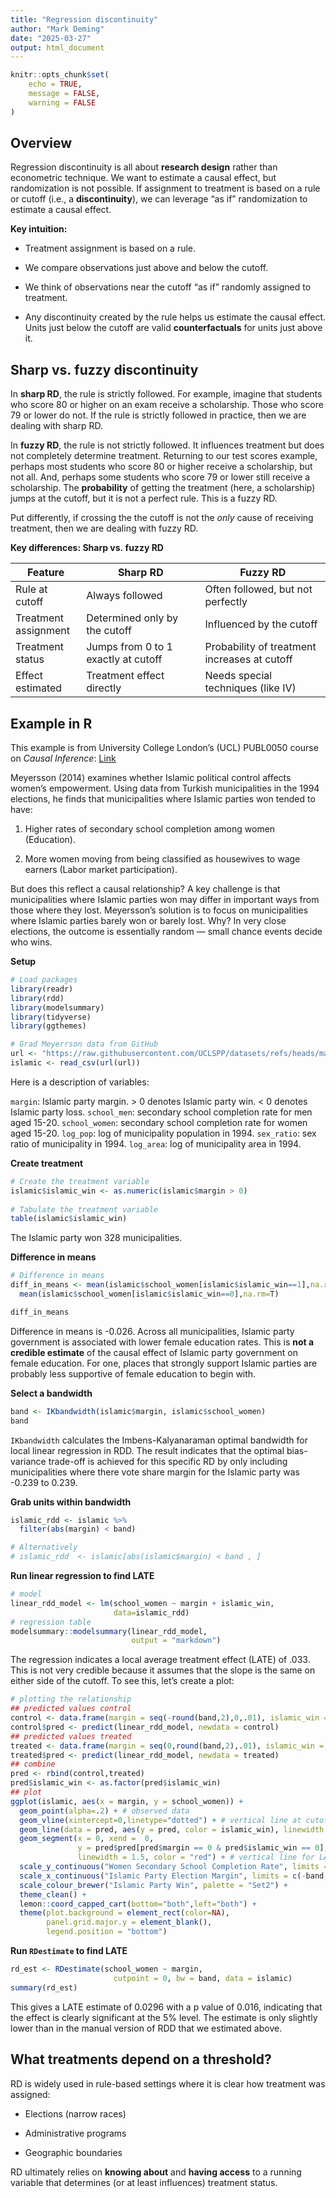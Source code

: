 ```yaml
---
title: "Regression discontinuity"
author: "Mark Deming"
date: "2025-03-27"
output: html_document
---
```


```r
knitr::opts_chunk$set(
	echo = TRUE,
	message = FALSE,
	warning = FALSE
)


```

## Overview

Regression discontinuity is all about **research design** rather than econometric technique. We want to estimate a causal effect, but randomization is not possible. If assignment to treatment is based on a rule or cutoff (i.e., a **discontinuity**), we can leverage "as if" randomization to estimate a causal effect.

**Key intuition:**

- Treatment assignment is based on a rule.

- We compare observations just above and below the cutoff.

- We think of observations near the cutoff "as if" randomly assigned to treatment.

- Any discontinuity created by the rule helps us estimate the causal effect. Units just below the cutoff are valid **counterfactuals** for units just above it.


## Sharp vs. fuzzy discontinuity

In **sharp RD**, the rule is strictly followed. For example, imagine that students who score 80 or higher on an exam receive a scholarship. Those who score 79 or lower do not. If the rule is strictly followed in practice, then we are dealing with sharp RD.

In **fuzzy RD**, the rule is not strictly followed. It influences treatment but does not completely determine treatment. Returning to our test scores example, perhaps most students who score 80 or higher receive a scholarship, but not all. And, perhaps some students who score 79 or lower still receive a scholarship. The **probability** of getting the treatment (here, a scholarship) jumps at the cutoff, but it is not a perfect rule. This is a fuzzy RD.

Put differently, if crossing the the cutoff is not the *only* cause of receiving treatment, then we are dealing with fuzzy RD. 
  
**Key differences: Sharp vs. fuzzy RD**

| Feature              | Sharp RD                           | Fuzzy RD                             |
|----------------------|------------------------------------|--------------------------------------|
| Rule at cutoff       | Always followed                    | Often followed, but not perfectly    |
| Treatment assignment | Determined only by the cutoff      | Influenced by the cutoff             |
| Treatment status     | Jumps from 0 to 1 exactly at cutoff| Probability of treatment increases at cutoff |
| Effect estimated     | Treatment effect directly          | Needs special techniques (like IV)   |


## Example in R

This example is from University College London's (UCL) PUBL0050 course on *Causal Inference*: [Link](https://uclspp.github.io/PUBL0050/lectures/upload/lecture9.pdf)

Meyersson (2014) examines whether Islamic political control affects women's empowerment. Using data from Turkish municipalities in the 1994 elections, he finds that municipalities where Islamic parties won tended to have:

1. Higher rates of secondary school completion among women (Education).

2. More women moving from being classified as housewives to wage earners (Labor market participation).

But does this reflect a causal relationship? A key challenge is that municipalities where Islamic parties won may differ in important ways from those where they lost. Meyersson's solution is to focus on municipalities where Islamic parties barely won or barely lost. Why? In very close elections, the outcome is essentially random — small chance events decide who wins.

**Setup**
```r
# Load packages
library(readr)
library(rdd)
library(modelsummary)
library(tidyverse)
library(ggthemes)

# Grad Meyerrson data from GitHub
url <- "https://raw.githubusercontent.com/UCLSPP/datasets/refs/heads/master/data/islamic_women.csv"
islamic <- read_csv(url(url))
```

Here is a description of variables:

`margin`: Islamic party margin. > 0 denotes Islamic party win. < 0 denotes Islamic party loss.
`school_men`: secondary school completion rate for men aged 15-20.
`school_women`: secondary school completion rate for women aged 15-20.
`log_pop`: log of municipality population in 1994.
`sex_ratio`: sex ratio of municipality in 1994.
`log_area`: log of municipality area in 1994.

**Create treatment**
```r
# Create the treatment variable
islamic$islamic_win <- as.numeric(islamic$margin > 0)
  
# Tabulate the treatment variable
table(islamic$islamic_win)
```

The Islamic party won 328 municipalities.

**Difference in means**
```r
# Difference in means
diff_in_means <- mean(islamic$school_women[islamic$islamic_win==1],na.rm=T) - 
  mean(islamic$school_women[islamic$islamic_win==0],na.rm=T)

diff_in_means
```

Difference in means is -0.026. Across all municipalities, Islamic party government is associated with lower female education rates. This is **not a credible estimate** of the causal effect of Islamic party government on female education. For one, places that strongly support Islamic parties are probably less supportive of female education to begin with.

**Select a bandwidth**
```r
band <- IKbandwidth(islamic$margin, islamic$school_women)
band
```

`IKbandwidth` calculates the Imbens-Kalyanaraman optimal bandwidth for local linear regression in RDD. The result indicates that the optimal bias-variance trade-off is achieved for this specific RD by only including municipalities where there vote share margin for the Islamic party was -0.239 to 0.239.

**Grab units within bandwidth**
```r
islamic_rdd <- islamic %>%
  filter(abs(margin) < band)

# Alternatively
# islamic_rdd  <- islamic[abs(islamic$margin) < band , ]
```

**Run linear regression to find LATE**
```r
# model
linear_rdd_model <- lm(school_women ~ margin + islamic_win,
                       data=islamic_rdd)
# regression table
modelsummary::modelsummary(linear_rdd_model,
                           output = "markdown")
```

The regression indicates a local average treatment effect (LATE) of .033. This is not very credible because it assumes that the slope is the same on either side of the cutoff. To see this, let's create a plot:

```r
# plotting the relationship
## predicted values control
control <- data.frame(margin = seq(-round(band,2),0,.01), islamic_win = 0)
control$pred <- predict(linear_rdd_model, newdata = control)
## predicted values treated
treated <- data.frame(margin = seq(0,round(band,2),.01), islamic_win = 1)
treated$pred <- predict(linear_rdd_model, newdata = treated)
## combine  
pred <- rbind(control,treated)
pred$islamic_win <- as.factor(pred$islamic_win)
## plot
ggplot(islamic, aes(x = margin, y = school_women)) +
  geom_point(alpha=.2) + # observed data
  geom_vline(xintercept=0,linetype="dotted") + # vertical line at cutoff
  geom_line(data = pred, aes(y = pred, color = islamic_win), linewidth = 1) + # regression line on either side of cutoff
  geom_segment(x = 0, xend =  0, 
               y = pred$pred[pred$margin == 0 & pred$islamic_win == 0], yend = pred$pred[pred$margin == 0 & pred$islamic_win == 1],
               linewidth = 1.5, color = "red") + # vertical line for LATE
  scale_y_continuous("Women Secondary School Completion Rate", limits = c(0,.6)) +
  scale_x_continuous("Islamic Party Election Margin", limits = c(-band, band)) +
  scale_colour_brewer("Islamic Party Win", palette = "Set2") +
  theme_clean() +
  lemon::coord_capped_cart(bottom="both",left="both") +
  theme(plot.background = element_rect(color=NA),
        panel.grid.major.y = element_blank(),
        legend.position = "bottom")
```

**Run `RDestimate` to find LATE**
```r
rd_est <- RDestimate(school_women ~ margin,
                       cutpoint = 0, bw = band, data = islamic)
summary(rd_est)  
```

This gives a LATE estimate of 0.0296 with a p value of 0.016, indicating that the effect is clearly significant at the 5% level. The estimate is only slightly lower than in the manual version of RDD that we estimated above.


## What treatments depend on a threshold?

RD is widely used in rule-based settings where it is clear how treatment was assigned:

- Elections (narrow races)

- Administrative programs

- Geographic boundaries

RD ultimately relies on **knowing about** and **having access** to a running variable that determines (or at least influences) treatment status.